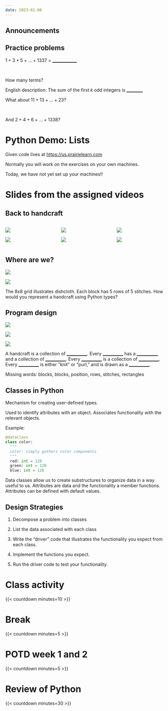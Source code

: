 ```yaml
---
date: 2023-01-08
---
```


## Announcements

##  {.centered background-iframe="https://ubc-cs.github.io/cpsc203/setup.html" background-interactive="true" data-menu-title="Tech stack instructions"}

## Practice problems

$1 + 3 + 5 + \ldots + 1337$ = [\_\_\_\_\_\_\_\_\_\_\_\_]{.underline}

\

How many terms?

English description: The sum of the first $k$ odd integers is [\_\_\_\_\_\_\_\_]{.underline}

What about $11 + 13 + \ldots + 23$?

\

And $2 + 4 + 6 + \ldots + 1338$?

# Python Demo: Lists

Given code lives at <https://us.prairielearn.com>

Normally you will work on the exercises on your own machines.

Today, we have not yet set up your machines!!

# Slides from the assigned videos

##  {background-iframe="https://player.vimeo.com/video/905091212" data-menu-title="Handcraft program design"}

## Back to handcraft

:::::: columns
::: {.column width="33%"}
![](/images/quilt.jpg){fig-alt="A quilt in different colours—green and pink—and patterns—paisley and flowers."}

![](/images/doily.jpg){fig-alt="A white doily with a spiral pattern on a wooden surface."}
:::

::: {.column width="33%"}
![](/images/pinecone-pen.jpg){fig-alt="A pen made from pinecone."}

![](/images/shirt.jpg){fig-alt="A vibrant woven textile with intricate geometric patterns in various colours the main being red, displayed against a mossy wooden background."}
:::

::: {.column width="33%"}
![](/images/paper-violin.jpg){fig-alt="A violin made from intricately quilled green paper with a bow."}

![](/images/crochet-bike.jpg){fig-alt="A bicycle covered in crocheted yarn in various colours."}
:::
::::::

## Where are we?

::: {layout="[2,8]"}
![](/images/knitted-dishcloth-with-basket-weave.png){fig-alt="A teal knitted dishcloth with a basketweave pattern and two red knitting needles resting on it."}

![](/images/nested-grids.png){fig-alt="A 2D grid with one square extended, showing it as a smaller grid pattern that repeats across the larger grid."}
:::

::: notes
The 8x8 grid illustrates dishcloth.
Each block has 5 rows of 5 stitches.
How would you represent a handcraft using Python types?
:::

## Program design

::: {layout="[1,1,1]"}
![](/images/pixelated-chevron-knitting-pattern.jpg){fig-alt="A chevron knitting pattern with zigzag lines."}

![](/images/pixelated-diagonal-lines-knitting-pattern.jpg){fig-alt="A knitting pattern with diagonal stripes."}

![](/images/pixelated-diamond-knitting-pattern.jpg){fig-alt="A knitting pattern with diagonal stripes."}
:::

A handcraft is a collection of [\_\_\_\_\_\_\_\_\_\_]{.underline}.
Every [\_\_\_\_\_\_\_\_\_\_]{.underline} has a [\_\_\_\_\_\_\_\_\_\_]{.underline}, and a collection of [\_\_\_\_\_\_\_\_\_\_]{.underline}.
Every [\_\_\_\_\_\_\_\_\_\_]{.underline} is a collection of [\_\_\_\_\_\_\_\_\_\_]{.underline}.
Every [\_\_\_\_\_\_\_\_\_\_]{.underline} is either "knit" or "purl," and is drawn as a [\_\_\_\_\_\_\_\_\_\_]{.underline}.

::: notes
Missing words: blocks, blocks, position, rows, stitches, rectangles
:::

##  {background-iframe="https://player.vimeo.com/video/905092897" data-menu-title="Classes in Python" menu="false"}

## Classes in Python

Mechanism for creating user-defined types.

Used to identify attributes with an object.
Associates functionality with the relevant objects.

Example:

``` python
@dataclass
class color:
  """
  color: simply gathers color components
  """
  red: int = 120
  green: int = 120
  blue: int = 120
```

::: notes
Data classes allow us to create substructures to organize data in a way useful to us.
Attributes are data and the functionality a member functions.
Attributes can be defined with default values.
:::

## Design Strategies

1.  Decompose a problem into classes

2.  List the data associated with each class

3.  Write the "driver" code that illustrates the functionality you expect from each class.

4.  Implement the functions you expect.

5.  Run the driver code to test your functionality.

# Class activity

{{< countdown minutes=10 >}}

# Break

{{< countdown minutes=5 >}}

# POTD week 1 and 2

{{< countdown minutes=5 >}}

# Review of Python

{{< countdown minutes=30 >}}
